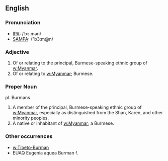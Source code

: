 == English ==

=== Pronunciation ===
*[[International Phonetic Alphabet|IPA]]:  /&#712;b&#604;&#720;m&#601;n/
*[[SAMPA]]: /"b3:m@n/

=== Adjective ===
# Of or relating to the principal, Burmese-speaking ethnic group of [[w:Myanmar]]. 
# Of or relating to [[w:Myanmar]]; Burmese.

=== Proper Noun ===
pl. Burmans 

# A member of the principal, Burmese-speaking ethnic group of [[w:Myanmar]], especially as distinguished from the Shan, Karen, and other minority peoples. 
# A native or inhabitant of [[w:Myanmar]]; a Burmese. 

=== Other occurrences ===
* [[w:Tibeto-Burman]]
* EUAQ Eugenia aquea Burman f.